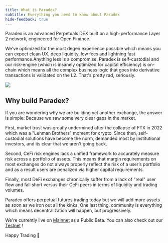 ```yaml
---
title: What is Paradex?
subtitle: Everything you need to know about Paradex
hide-feedback: true
---
```


Paradex is an advanced Perpetuals DEX built on a high-performance Layer 2 network, engineered for Open Finance.

We've optimized for the most degen experience possible which means you can expect clean UX, deep liquidity, low fees and lightning fast performance.Anything less is a compromise. Paradex is self-custodial and our risk-engine (which is insanely optimized for capital efficiency) is on-chain which means all the complex business logic that goes into derivative transactions is validated on the L2. That's pretty rad, seriously.

<Frame caption="Paradex blends the best of CeFi and DeFi">
<img src="../assets/what-is-paradex.png" />
</Frame>

## Why build Paradex?
If you are wondering why we are building yet another exchange, the answer is simple: Because we saw some very clear gaps in the market.

First, market trust was greatly undermined after the collapse of FTX in 2022 which was a "Lehman Brothers" moment for crypto. Since then, self-custodial solutions have become the norm, demanded most by institutional investors, and its clear that we aren't going back.

Second, CeFi risk engines lack a unified framework to accurately measure risk across a portfolio of assets. This means that margin requirements on most exchanges do not always properly reflect the risk of a user’s portfolio and as a result users are penalized via higher capital requirements.

Finally, most DeFi exchanges chronically suffer from a lack of "real" user flow and fall short versus their CeFi peers in terms of liquidity and trading volumes.

Paradex offers perpetual futures trading today but we will add more assets as soon as we iron out all the kinks. One last thing, community is everything which means decentralization will happen, but progressively.

We're currently live on [Mainnet](https://app.paradex.trade/futures) as a Public Beta. You can also check out our [Testnet](https://app.testnet.paradex.trade/) !

Happy Trading 💜